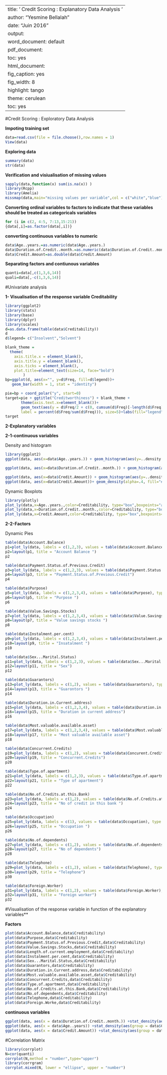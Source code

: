 
---
title: ' Credit Scoring : Explanatory Data Analysis  '
author: "Yesmine Bellalah"
date: "Juin 2016"
output:
  word_document: default
  pdf_document:
    toc: yes
  html_document:
    fig_caption: yes
    fig_width: 8
    highlight: tango
    theme: cerulean
    toc: yes
---
#Credit Scoring : Exploratory Data Analysis

**Impoting training set**

```{r,echo=TRUE , warning=FALSE}

data=read.csv(file = file.choose(),row.names = 1)
View(data)

```

**Exploring data**

```{r, echo=TRUE, warning=FALSE}
summary(data)
str(data)

```


**Verification and visiualisation of  missing values**

```{r,echo=TRUE,warning=FALSE}
sapply(data,function(x) sum(is.na(x)) ) 
library(Rcpp)
library(Amelia)
missmap(data,main="missing values per variable",col = c("white","blue"))
```

**Converting ordinal variables to  factors to indicate that these variables should be treated as  categoricals variables** 

```{r,echo=TRUE, warning=FALSE}
for (i in c(2, 4:5, 7:13,15:21))
{data[,i]=as.factor(data[,i])}

```

**converting continuous variables to numeric**

```{r,echo=TRUE,warning=FALSE}
data$Age..years.=as.numeric(data$Age..years.)
data$Duration.of.Credit..month.=as.numeric(data$Duration.of.Credit..month.)
data$Credit.Amount=as.double(data$Credit.Amount)

```

**Separating factors and contiunous variables**

```{r,echo=TRUE,warning=FALSE}
quanti=data[,c(1,3,6,14)]
quali=data[,-c(1,3,6,14)]
```


#Univariate analysis

**1- Visualisation of the response variable Creditability**

```{r,echo=TRUE,warning=FALSE}
library(ggplot2)
library(stats)
library(base)
library(dplyr)
library(scales) 
d=as.data.frame(table(data$Creditability))
d
d$legend= c("Insolvent","Solvent")

blank_theme = 
  theme(
    axis.title.x = element_blank(),
    axis.title.y = element_blank(),
    axis.ticks = element_blank(),
    plot.title=element_text(size=14, face="bold")
        )
bp=ggplot(d, aes(x="", y=d$Freq, fill=d$legend))+
   geom_bar(width = 1, stat = "identity")

pie=bp + coord_polar("y", start=0)
target=pie + ggtitle("Creditworthiness") + blank_theme +
       theme(axis.text.x=element_blank())+
       geom_text(aes(y = d$Freq/2 + c(0, cumsum(d$Freq)[-length(d$Freq)]), 
       label = percent(d$Freq/sum(d$Freq))), size=5)+labs(fill="legend")
target

```

**2-Explanatory variables**

**2-1-continuous variables**

Density and histogram 

```{r,echo=TRUE,warning=FALSE}
library(ggplot2)
ggplot(data, aes(x=data$Age..years.)) + geom_histogram(aes(y=..density..), binwidth=.5, colour="black", fill="blue") + geom_density(alpha=.4, fill="#FF7667")  +geom_vline(aes(xintercept=mean(data$Age..years., na.rm=T)), color="red", linetype="dashed", size=1)

ggplot(data, aes(x=data$Duration.of.Credit..month.)) + geom_histogram(aes(y=..density..), binwidth=.5, colour="black", fill="blue") + geom_density(alpha=.4, fill="green")  +geom_vline(aes(xintercept=mean(data$Duration.of.Credit..month., na.rm=T)), color="red", linetype="dashed", size=1)

ggplot(data, aes(x=data$Credit.Amount)) + geom_histogram(aes(y=..density..), binwidth=.5, colour="black", fill="blue")  +geom_vline(aes(xintercept=mean(data$Credit.Amount, na.rm=T)), color="red", linetype="dashed", size=1)
ggplot(data, aes(x=data$Credit.Amount))+ geom_density(alpha=.4, fill="#FF7667")  +geom_vline(aes(xintercept=mean(data$Credit.Amount, na.rm=T)), color="red", linetype="dashed", size=1)
```

Dynamic Boxplots 
 
 
```{r,echo=TRUE,warning=FALSE}
library(plotly)
plot_ly(data,x=Age..years.,color=Creditability, type="box",boxpoints="all", jitter=0.4)
plot_ly(data,x=Duration.of.Credit..month.,color=Creditability, type="box",boxpoints="all", jitter=0.4)
plot_ly(data,x=Credit.Amount,color=Creditability, type="box",boxpoints="all", jitter=0.4)
```

**2-2-Factors**

Dynamic Pies 

```{r,echo=TRUE,warning=FALSE}
table(data$Account.Balance)
p1=plot_ly(data, labels = c(1,2,3), values = table(data$Account.Balance), type = "pie")
p2=layout(p1, title = "Account Balance ")
p2

table(data$Payment.Status.of.Previous.Credit)
p3=plot_ly(data, labels = c(1,2,3), values = table(data$Payment.Status.of.Previous.Credit), type = "pie")
p4=layout(p3, title = "Payment.Status.of.Previous.Credit")
p4

table(data$Purpose)
p5=plot_ly(data, labels = c(1,2,3,4), values = table(data$Purpose), type = "pie")
p6=layout(p5, title = "Purpose ")
p6

table(data$Value.Savings.Stocks)
p7=plot_ly(data, labels = c(1,2,3,4), values = table(data$Value.Savings.Stocks), type = "pie")
p8=layout(p7, title = "Value savings stocks ")
p8

table(data$Instalment.per.cent)
p9=plot_ly(data, labels = c(1,2,3,4), values = table(data$Instalment.per.cent), type = "pie")
p10=layout(p9, title = "Insatalment ")
p10

table(data$Sex...Marital.Status)
p11=plot_ly(data, labels = c(1,2,3), values = table(data$Sex...Marital.Status), type = "pie")
p12=layout(p11, title = "Sex")
p12

table(data$Guarantors)
p13=plot_ly(data, labels = c(1,2), values = table(data$Guarantors), type = "pie")
p14=layout(p13, title = "Guarontors ")
p14

table(data$Duration.in.Current.address)
p15=plot_ly(data, labels = c(1,2,3,4), values = table(data$Duration.in.Current.address), type = "pie")
p16=layout(p15, title = "Duration in current address")
p16

table(data$Most.valuable.available.asset)
p17=plot_ly(data, labels = c(1,2,3,4), values = table(data$Most.valuable.available.asset), type = "pie")
p18=layout(p17, title = "Most valuable available asset")
p18

table(data$Concurrent.Credits)
p19=plot_ly(data, labels = c(1,2), values = table(data$Concurent.Credits), type = "pie")
p20=layout(p19, title = "Concurrent.Credits")
p20

table(data$Type.of.apartment)
p21=plot_ly(data, labels = c(1,2,3), values = table(data$Type.of.apartment), type = "pie")
p22=layout(p21, title = "Type of apartment")
p22

table(data$No.of.Credits.at.this.Bank)
p23=plot_ly(data, labels = c(1,2), values = table(data$No.of.Credits.at.this.Bank), type = "pie")
p24=layout(p23, title = "No of credit in this bank ")
p24

table(data$Occupation)
p25=plot_ly(data, labels = c(1), values = table(data$Occupation), type = "pie")
p26=layout(p25, title = "Occupation ")
p26

table(data$No.of.dependents)
p27=plot_ly(data, labels = c(1,2), values = table(data$No.of.dependents), type = "pie")
p28=layout(p27, title = "No of dependents")
p28

table(data$Telephone)
p29=plot_ly(data, labels = c(1,2), values = table(data$Telephone), type = "pie")
p30=layout(p29, title = "Telephone")
p30

table(data$Foreign.Worker)
p31=plot_ly(data, labels = c(1,2), values = table(data$Foreign.Worker), type = "pie")
p32=layout(p31, title = "Foreign worker")
p32
```

#Visualisation of the response variable in function of the explanatory variables**

**Factors**

```{r,echo=TRUE,warning=FALSE}
plot(data$Account.Balance,data$Creditability)
plot(data$Purpose,data$Creditability)
plot(data$Payment.Status.of.Previous.Credit,data$Creditability)
plot(data$Value.Savings.Stocks,data$Creditability)
plot(data$Length.of.current.employment,data$Creditability)
plot(data$Instalment.per.cent,data$Creditability)
plot(data$Sex...Marital.Status,data$Creditability)
plot(data$Guarantors,data$Creditability)
plot(data$Duration.in.Current.address,data$Creditability)
plot(data$Most.valuable.available.asset,data$Creditability)
plot(data$Concurrent.Credits,data$Creditability)
plot(data$Type.of.apartment,data$Creditability)
plot(data$No.of.Credits.at.this.Bank,data$Creditability)
plot(data$No.of.dependents,data$Creditability)
plot(data$Telephone,data$Creditability)
plot(data$Foreign.Worke,data$Creditability)
```

**continuous variables** 

```{r,echo=TRUE,warning=FALSE}

ggplot(data, aes(x = data$Duration.of.Credit..month.)) +stat_density(aes(group = data$Creditability, color =data$Creditability ),position="identity",geom="line")
ggplot(data, aes(x = data$Age..years)) +stat_density(aes(group = data$Creditability, color =data$Creditability ),position="identity",geom="line")
ggplot(data, aes(x = data$Credit.Amount)) +stat_density(aes(group = data$Creditability, color =data$Creditability ),position="identity",geom="line")

```

#Correlation Matrix 

```{r,echo=TRUE,warning=FALSE}

library(corrplot)
N=cor(quanti)
corrplot(N,method = "number",type="upper")
library(corrgram)
corrplot.mixed(N, lower = "ellipse", upper = "number")

```




